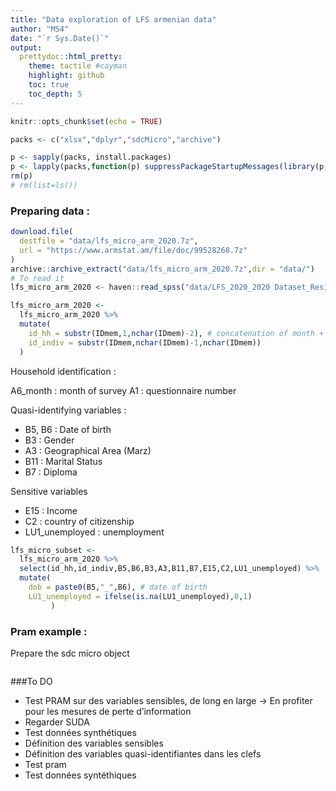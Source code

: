 ```yaml
---
title: "Data exploration of LFS armenian data"
author: "MS4"
date: "`r Sys.Date()`"
output:
  prettydoc::html_pretty:
    theme: tactile #cayman
    highlight: github
    toc: true
    toc_depth: 5
---
```


```r
knitr::opts_chunk$set(echo = TRUE)
```


```r
packs <- c("xlsx","dplyr","sdcMicro","archive")

p <- sapply(packs, install.packages)
p <- lapply(packs,function(p) suppressPackageStartupMessages(library(p,character.only = TRUE)))
rm(p)
# rm(list=ls())
```

### Preparing data :

```r

download.file(
  destfile = "data/lfs_micro_arm_2020.7z",
  url = "https://www.armstat.am/file/doc/99528268.7z"
)
archive::archive_extract("data/lfs_micro_arm_2020.7z",dir = "data/")
# To read it 
lfs_micro_arm_2020 <- haven::read_spss("data/LFS_2020_2020 Dataset_Residents.sav")

lfs_micro_arm_2020 <-
  lfs_micro_arm_2020 %>% 
  mutate(
    id_hh = substr(IDmem,1,nchar(IDmem)-2), # concatenation of month + questionnaire_num
    id_indiv = substr(IDmem,nchar(IDmem)-1,nchar(IDmem))
  ) 

```

Household identification :

A6_month : month of survey
A1 : questionnaire number

Quasi-identifying variables :

- B5, B6 : Date of birth
- B3 : Gender
- A3 : Geographical Area (Marz)
- B11 : Marital Status 
- B7 : Diploma

Sensitive variables 

- E15 : Income
- C2 : country of citizenship
- LU1_unemployed : unemployment

```r
lfs_micro_subset <-
  lfs_micro_arm_2020 %>%
  select(id_hh,id_indiv,B5,B6,B3,A3,B11,B7,E15,C2,LU1_unemployed) %>% 
  mutate(
    dob = paste0(B5,"_",B6), # date of birth
    LU1_unemployed = ifelse(is.na(LU1_unemployed),0,1) 
         )
```

### Pram example :

Prepare the sdc micro object
```r



```

###To DO

- Test PRAM sur des variables sensibles, de long en large -> En profiter pour les mesures de perte d'information
- Regarder SUDA 
- Test données synthétiques
- Définition des variables sensibles
- Définition des variables quasi-identifiantes dans les clefs
- Test pram
- Test données syntéthiques

